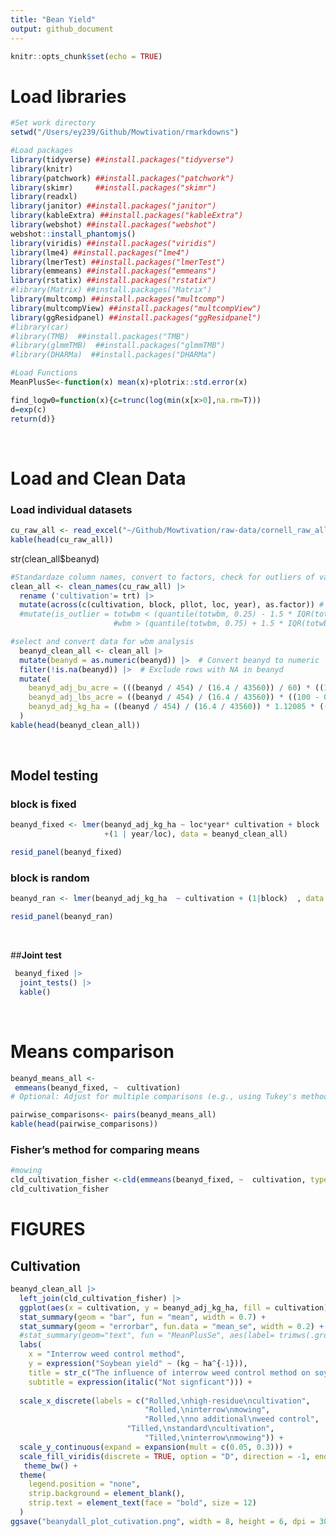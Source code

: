 ```yaml
---
title: "Bean Yield"
output: github_document
---
```


```r
knitr::opts_chunk$set(echo = TRUE)
```

# **Load libraries**


```r
#Set work directory
setwd("/Users/ey239/Github/Mowtivation/rmarkdowns")

#Load packages 
library(tidyverse) ##install.packages("tidyverse")
library(knitr)
library(patchwork) ##install.packages("patchwork")
library(skimr)     ##install.packages("skimr")
library(readxl)
library(janitor) ##install.packages("janitor")
library(kableExtra) ##install.packages("kableExtra")
library(webshot) ##install.packages("webshot")
webshot::install_phantomjs()
library(viridis) ##install.packages("viridis")
library(lme4) ##install.packages("lme4")
library(lmerTest) ##install.packages("lmerTest")
library(emmeans) ##install.packages("emmeans")
library(rstatix) ##install.packages("rstatix")
#library(Matrix) ##install.packages("Matrix")
library(multcomp) ##install.packages("multcomp")
library(multcompView) ##install.packages("multcompView")
library(ggResidpanel) ##install.packages("ggResidpanel")
#library(car)
#library(TMB)  ##install.packages("TMB")
#library(glmmTMB)  ##install.packages("glmmTMB")
#library(DHARMa)  ##install.packages("DHARMa")

#Load Functions
MeanPlusSe<-function(x) mean(x)+plotrix::std.error(x)

find_logw0=function(x){c=trunc(log(min(x[x>0],na.rm=T)))
d=exp(c)
return(d)}
```

<br>

# **Load and Clean Data**

### **Load individual datasets**

``` r
cu_raw_all <- read_excel("~/Github/Mowtivation/raw-data/cornell_raw_all.xlsx")
kable(head(cu_raw_all))

```
str(clean_all$beanyd)


```r


#Standardaze column names, convert to factors, check for outliers of variable**
clean_all <- clean_names(cu_raw_all) |>  
  rename ('cultivation'= trt) |> 
  mutate(across(c(cultivation, block, pllot, loc, year), as.factor)) #|> 
  #mutate(is_outlier = totwbm < (quantile(totwbm, 0.25) - 1.5 * IQR(totwbm)) |
                       #wbm > (quantile(totwbm, 0.75) + 1.5 * IQR(totwbm)))

#select and convert data for wbm analysis
  beanyd_clean_all <- clean_all |>  
  mutate(beanyd = as.numeric(beanyd)) |>  # Convert beanyd to numeric
  filter(!is.na(beanyd)) |>  # Exclude rows with NA in beanyd
  mutate(
    beanyd_adj_bu_acre = (((beanyd / 454) / (16.4 / 43560)) / 60) * ((100 - 0.00001) / (100 - 14)),
    beanyd_adj_lbs_acre = ((beanyd / 454) / (16.4 / 43560)) * ((100 - 0.00001) / (100 - 14)),
    beanyd_adj_kg_ha = ((beanyd / 454) / (16.4 / 43560)) * 1.12085 * ((100 - 0.00001) / (100 - 14))
  )
kable(head(beanyd_clean_all)) 
```
<br>


## **Model testing**

### **block is fixed**
```r
beanyd_fixed <- lmer(beanyd_adj_kg_ha ~ loc*year* cultivation + block 
                     +(1 | year/loc), data = beanyd_clean_all)

resid_panel(beanyd_fixed)
```

### **block is random**
```r
beanyd_ran <- lmer(beanyd_adj_kg_ha  ~ cultivation + (1|block)  , data = beanyd_clean_2023)

resid_panel(beanyd_ran)
```

<br>

##**Joint test**
```r
 beanyd_fixed |> 
  joint_tests() |> 
  kable()  
```

<br>

# **Means comparison**
```r
beanyd_means_all <- 
 emmeans(beanyd_fixed, ~  cultivation)
# Optional: Adjust for multiple comparisons (e.g., using Tukey's method)

pairwise_comparisons<- pairs(beanyd_means_all) 
kable(head(pairwise_comparisons))
```

### **Fisher's method for comparing means**

```r
#mowing
cld_cultivation_fisher <-cld(emmeans(beanyd_fixed, ~  cultivation, type = "response"), Letters = letters, sort = TRUE, adjust="none", reversed=TRUE)
cld_cultivation_fisher
```
# **FIGURES**

## **Cultivation**

```r
beanyd_clean_all |> 
  left_join(cld_cultivation_fisher) |> 
  ggplot(aes(x = cultivation, y = beanyd_adj_kg_ha, fill = cultivation)) +
  stat_summary(geom = "bar", fun = "mean", width = 0.7) +
  stat_summary(geom = "errorbar", fun.data = "mean_se", width = 0.2) +
  #stat_summary(geom="text", fun = "MeanPlusSe", aes(label= trimws(.group)),size=6.5,vjust=-0.5) +
  labs(
    x = "Interrow weed control method",
    y = expression("Soybean yield" ~ (kg ~ ha^{-1})),
    title = str_c("The influence of interrow weed control method on soybean yield pooled"),
    subtitle = expression(italic("Not signficant"))) +
  
  scale_x_discrete(labels = c("Rolled,\nhigh-residue\ncultivation",
                              "Rolled,\ninterrow\nmowing",
                              "Rolled,\nno additional\nweed control",
                          "Tilled,\nstandard\ncultivation",
                              "Tilled,\ninterrow\nmowing")) +
  scale_y_continuous(expand = expansion(mult = c(0.05, 0.3))) +
  scale_fill_viridis(discrete = TRUE, option = "D", direction = -1, end = 0.9, begin = 0.1) +
   theme_bw() +
  theme(
    legend.position = "none",
    strip.background = element_blank(),
    strip.text = element_text(face = "bold", size = 12)
  )
ggsave("beanydall_plot_cutivation.png", width = 8, height = 6, dpi = 300)
```